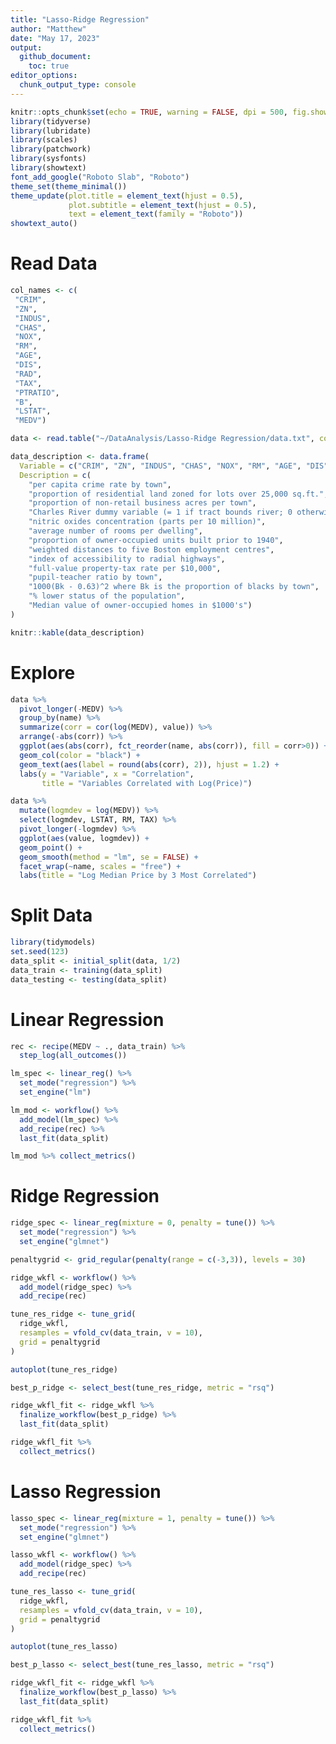 ```yaml
---
title: "Lasso-Ridge Regression"
author: "Matthew"
date: "May 17, 2023"
output: 
  github_document:
    toc: true
editor_options: 
  chunk_output_type: console
---
```


```r
knitr::opts_chunk$set(echo = TRUE, warning = FALSE, dpi = 500, fig.showtext = TRUE)
library(tidyverse)
library(lubridate)
library(scales)
library(patchwork)
library(sysfonts)
library(showtext)
font_add_google("Roboto Slab", "Roboto")
theme_set(theme_minimal())
theme_update(plot.title = element_text(hjust = 0.5),
             plot.subtitle = element_text(hjust = 0.5),
             text = element_text(family = "Roboto"))
showtext_auto()
```

# Read Data

```r
col_names <- c(
 "CRIM", 
 "ZN", 
 "INDUS",
 "CHAS",
 "NOX",
 "RM",
 "AGE",
 "DIS",
 "RAD",
 "TAX",
 "PTRATIO",
 "B",
 "LSTAT",
 "MEDV")

data <- read.table("~/DataAnalysis/Lasso-Ridge Regression/data.txt", col.names = col_names)
```

```r
data_description <- data.frame(
  Variable = c("CRIM", "ZN", "INDUS", "CHAS", "NOX", "RM", "AGE", "DIS", "RAD", "TAX", "PTRATIO", "B", "LSTAT", "MEDV"),
  Description = c(
    "per capita crime rate by town",
    "proportion of residential land zoned for lots over 25,000 sq.ft.",
    "proportion of non-retail business acres per town",
    "Charles River dummy variable (= 1 if tract bounds river; 0 otherwise)",
    "nitric oxides concentration (parts per 10 million)",
    "average number of rooms per dwelling",
    "proportion of owner-occupied units built prior to 1940",
    "weighted distances to five Boston employment centres",
    "index of accessibility to radial highways",
    "full-value property-tax rate per $10,000",
    "pupil-teacher ratio by town",
    "1000(Bk - 0.63)^2 where Bk is the proportion of blacks by town",
    "% lower status of the population",
    "Median value of owner-occupied homes in $1000's")
)

knitr::kable(data_description)
```

# Explore

```r
data %>% 
  pivot_longer(-MEDV) %>% 
  group_by(name) %>% 
  summarize(corr = cor(log(MEDV), value)) %>% 
  arrange(-abs(corr)) %>% 
  ggplot(aes(abs(corr), fct_reorder(name, abs(corr)), fill = corr>0)) +
  geom_col(color = "black") +
  geom_text(aes(label = round(abs(corr), 2)), hjust = 1.2) +
  labs(y = "Variable", x = "Correlation",
       title = "Variables Correlated with Log(Price)")
```

```r
data %>% 
  mutate(logmdev = log(MEDV)) %>% 
  select(logmdev, LSTAT, RM, TAX) %>% 
  pivot_longer(-logmdev) %>% 
  ggplot(aes(value, logmdev)) + 
  geom_point() +
  geom_smooth(method = "lm", se = FALSE) +
  facet_wrap(~name, scales = "free") +
  labs(title = "Log Median Price by 3 Most Correlated") 
```

# Split Data

```r
library(tidymodels)
set.seed(123)
data_split <- initial_split(data, 1/2)
data_train <- training(data_split)
data_testing <- testing(data_split)
```

# Linear Regression

```r
rec <- recipe(MEDV ~ ., data_train) %>% 
  step_log(all_outcomes())

lm_spec <- linear_reg() %>% 
  set_mode("regression") %>% 
  set_engine("lm")

lm_mod <- workflow() %>% 
  add_model(lm_spec) %>% 
  add_recipe(rec) %>% 
  last_fit(data_split)

lm_mod %>% collect_metrics()
```

# Ridge Regression

```r
ridge_spec <- linear_reg(mixture = 0, penalty = tune()) %>% 
  set_mode("regression") %>% 
  set_engine("glmnet")

penaltygrid <- grid_regular(penalty(range = c(-3,3)), levels = 30)

ridge_wkfl <- workflow() %>% 
  add_model(ridge_spec) %>% 
  add_recipe(rec)

tune_res_ridge <- tune_grid(
  ridge_wkfl,
  resamples = vfold_cv(data_train, v = 10), 
  grid = penaltygrid
)

autoplot(tune_res_ridge)

best_p_ridge <- select_best(tune_res_ridge, metric = "rsq")

ridge_wkfl_fit <- ridge_wkfl %>% 
  finalize_workflow(best_p_ridge) %>% 
  last_fit(data_split)

ridge_wkfl_fit %>% 
  collect_metrics()
```

# Lasso Regression

```r
lasso_spec <- linear_reg(mixture = 1, penalty = tune()) %>% 
  set_mode("regression") %>% 
  set_engine("glmnet")

lasso_wkfl <- workflow() %>% 
  add_model(ridge_spec) %>% 
  add_recipe(rec)

tune_res_lasso <- tune_grid(
  ridge_wkfl,
  resamples = vfold_cv(data_train, v = 10), 
  grid = penaltygrid
)

autoplot(tune_res_lasso)

best_p_lasso <- select_best(tune_res_lasso, metric = "rsq")

ridge_wkfl_fit <- ridge_wkfl %>% 
  finalize_workflow(best_p_lasso) %>% 
  last_fit(data_split)

ridge_wkfl_fit %>% 
  collect_metrics()
```
